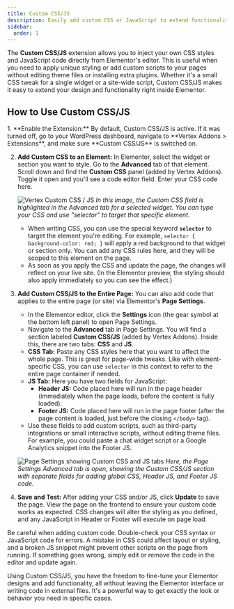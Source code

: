 ```yaml
---
title: Custom CSS/JS
description: Easily add custom CSS or JavaScript to extend functionality.
sidebar:
  order: 1
---
```



The **Custom CSS/JS** extension allows you to inject your own CSS styles and JavaScript code directly from Elementor's editor. This is useful when you need to apply unique styling or add custom scripts to your pages without editing theme files or installing extra plugins. Whether it's a small CSS tweak for a single widget or a site-wide script, Custom CSS/JS makes it easy to extend your design and functionality right inside Elementor.

## How to Use Custom CSS/JS

<Steps>
1. **Enable the Extension:** By default, Custom CSS/JS is active. If it was turned off, go to your WordPress dashboard, navigate to **Vertex Addons > Extensions**, and make sure **Custom CSS/JS** is switched on.

2. **Add Custom CSS to an Element:** In Elementor, select the widget or section you want to style. Go to the **Advanced** tab of that element. Scroll down and find the **Custom CSS** panel (added by Vertex Addons). Toggle it open and you'll see a code editor field. Enter your CSS code here. 

   ![Vertex Custom CSS / JS](https://cdn.webilia.com/u/d/2025/08/vertext-widget-custom-css.png)
   *In this image, the Custom CSS field is highlighted in the Advanced tab for a selected widget. You can type your CSS and use "selector" to target that specific element.* 

   - When writing CSS, you can use the special keyword **`selector`** to target the element you're editing. For example, `selector { background-color: red; }` will apply a red background to that widget or section only. You can add any CSS rules here, and they will be scoped to this element on the page.
   - As soon as you apply the CSS and update the page, the changes will reflect on your live site. (In the Elementor preview, the styling should also apply immediately so you can see the effect.)

3. **Add Custom CSS/JS to the Entire Page:** You can also add code that applies to the entire page (or site) via Elementor's **Page Settings**.
   - In the Elementor editor, click the **Settings** icon (the gear symbol at the bottom left panel) to open Page Settings.
   - Navigate to the **Advanced** tab in Page Settings. You will find a section labeled **Custom CSS/JS** (added by Vertex Addons). Inside this, there are two tabs: **CSS** and **JS**.
   - **CSS Tab:** Paste any CSS styles here that you want to affect the whole page. This is great for page-wide tweaks. Like with element-specific CSS, you can use `selector` in this context to refer to the entire page container if needed.
   - **JS Tab:** Here you have two fields for JavaScript:
     - **Header JS:** Code placed here will run in the page header (immediately when the page loads, before the content is fully loaded).
     - **Footer JS:** Code placed here will run in the page footer (after the page content is loaded, just before the closing `</body>` tag).
   - Use these fields to add custom scripts, such as third-party integrations or small interactive scripts, without editing theme files. For example, you could paste a chat widget script or a Google Analytics snippet into the Footer JS.

   ![Page Settings showing Custom CSS and JS tabs](https://cdn.webilia.com/u/d/2025/08/vertex-custom-page-css-js.png)
   *Here, the Page Settings Advanced tab is open, showing the Custom CSS/JS section with separate fields for adding global CSS, Header JS, and Footer JS code.* 

4. **Save and Test:** After adding your CSS and/or JS, click **Update** to save the page. View the page on the frontend to ensure your custom code works as expected. CSS changes will alter the styling as you defined, and any JavaScript in Header or Footer will execute on page load.
</Steps>

<Aside type="caution">
Be careful when adding custom code. Double-check your CSS syntax or JavaScript code for errors. A mistake in CSS could affect layout or styling, and a broken JS snippet might prevent other scripts on the page from running. If something goes wrong, simply edit or remove the code in the editor and update again.
</Aside>

Using Custom CSS/JS, you have the freedom to fine-tune your Elementor designs and add functionality, all without leaving the Elementor interface or writing code in external files. It's a powerful way to get exactly the look or behavior you need in specific cases.
